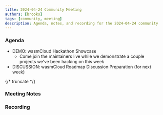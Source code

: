 ```yaml
---
title: 2024-04-24 Community Meeting
authors: [brooks]
tags: [community, meeting]
description: Agenda, notes, and recording for the 2024-04-24 community meeting
---
```



### Agenda

- DEMO: wasmCloud Hackathon Showcase
  - Come join the maintainers live while we demonstrate a couple projects we've been hacking on this week
- DISCUSSION: wasmCloud Roadmap Discussion Preparation (for next week)

{/* truncate */}

### Meeting Notes

### Recording

<ReactPlayer url='https://www.youtube.com/watch?v=Gh0zbbS9hOs' controls />
